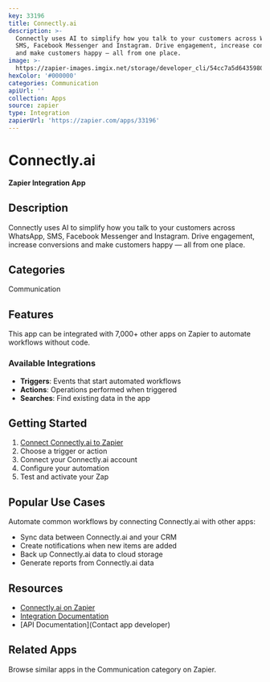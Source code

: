 ```yaml
---
key: 33196
title: Connectly.ai
description: >-
  Connectly uses AI to simplify how you talk to your customers across WhatsApp,
  SMS, Facebook Messenger and Instagram. Drive engagement, increase conversions
  and make customers happy — all from one place.
image: >-
  https://zapier-images.imgix.net/storage/developer_cli/54cc7a5d6435980cfc6b6ee6d553a773.png?auto=format%2Ccompress&ixlib=python-3.0.0&q=50
hexColor: '#000000'
categories: Communication
apiUrl: ''
collection: Apps
source: zapier
type: Integration
zapierUrl: 'https://zapier.com/apps/33196'
---
```

# Connectly.ai

**Zapier Integration App**

## Description

Connectly uses AI to simplify how you talk to your customers across WhatsApp, SMS, Facebook Messenger and Instagram. Drive engagement, increase conversions and make customers happy — all from one place.

## Categories

Communication

## Features

This app can be integrated with 7,000+ other apps on Zapier to automate workflows without code.

### Available Integrations

- **Triggers**: Events that start automated workflows
- **Actions**: Operations performed when triggered
- **Searches**: Find existing data in the app

## Getting Started

1. [Connect Connectly.ai to Zapier](https://zapier.com/apps/33196)
2. Choose a trigger or action
3. Connect your Connectly.ai account
4. Configure your automation
5. Test and activate your Zap

## Popular Use Cases

Automate common workflows by connecting Connectly.ai with other apps:

- Sync data between Connectly.ai and your CRM
- Create notifications when new items are added
- Back up Connectly.ai data to cloud storage
- Generate reports from Connectly.ai data

## Resources

- [Connectly.ai on Zapier](https://zapier.com/apps/33196)
- [Integration Documentation](https://zapier.com/apps/33196/integrations)
- [API Documentation](Contact app developer)

## Related Apps

Browse similar apps in the Communication category on Zapier.
